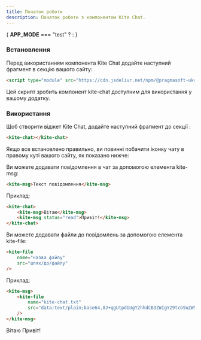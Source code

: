 ```yaml
---
title: Початок роботи
description: Початок роботи з компонентом Kite Chat.
---
```


{
__APP_MODE__ === "test"
    ? <script type="module" src="/kite-chat-component.js"></script>
    : <script type="module" src="https://cdn.jsdelivr.net/npm/@pragmasoft-ukraine/kite-chat-component/+esm"></script>
}

### Встановлення

Перед використанням компонента Kite Chat додайте наступний фрагмент в секцію <Tag name="head"/> вашого сайту:

```html
<script type="module" src="https://cdn.jsdelivr.net/npm/@pragmasoft-ukraine/kite-chat/+esm"/>
```

Цей скрипт зробить компонент kite-chat доступним для використання у вашому додатку.

### Використання

Щоб створити віджет Kite Chat, додайте наступний фрагмент до секції <Tag name="body"/>:

```html
<kite-chat></kite-chat>
```

Якщо все встановлено правильно, ви повинні побачити іконку чату в правому куті вашого сайту, як показано нижче:

<div class="flex items-center justify-center">
    <ChatIcon/>
</div>

Ви можете додавати повідомлення в чат за допомогою елемента kite-msg:

```html
<kite-msg>Текст повідомлення</kite-msg>
```

Приклад:

```html
<kite-chat>
    <kite-msg>Вітаю</kite-msg>
    <kite-msg status="read">Привіт!</kite-msg>
</kite-chat>
```

Ви можете додавати файли до повідомлень за допомогою елемента kite-file:

```html
<kite-file
    name="назва файлу"
    src="шлях/до/файлу"
/>
```

Приклад:

```html
<kite-msg>
    <kite-file
        name="kite-chat.txt"
        src="data:text/plain;base64,8J+qgUtpdGUgY2hhdCB3ZWIgY29tcG9uZW50"
    />
</kite-msg>
```

<kite-chat>
    <kite-msg>Вітаю</kite-msg>
    <kite-msg status="read">Привіт!</kite-msg>
    <kite-msg>
        <kite-file
            name="kite-chat.txt"
            src="data:text/plain;base64,8J+qgUtpdGUgY2hhdCB3ZWIgY29tcG9uZW50"
        />
    </kite-msg>
</kite-chat>